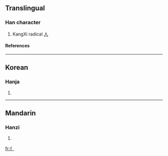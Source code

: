 ==Translingual==
===Han character===
{{Han char|rad=人|as=00|sn=2|four=|canj=竹中 (HL)}}
# KangXi radical [[Index:Chinese radical/人|人]]
====References====
{{Han ref|kx=0091.011|dj=0192.010|hdz=10101.101|uh=4EBB|ud=20155}}
----
==Korean==
===Hanja===
{{ko-hanja|hangeul=사|rv=s|mr=s}}
# {{defn|Korean}}
----
==Mandarin==
===Hanzi===
{{cmn-hanzi|pin=[[rén]] (ren2)|wg=jen<sup>2</sup>}}
# {{defn|Mandarin}}

[[fr:亻]]